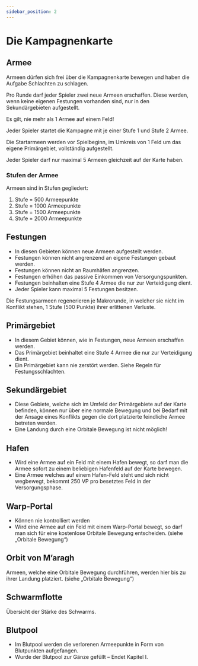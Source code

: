 ```yaml
---
sidebar_position: 2
---
```


# Die Kampagnenkarte

## Armee

Armeen dürfen sich frei über die Kampagnenkarte bewegen und haben die 	Aufgabe Schlachten zu schlagen.

Pro Runde darf jeder Spieler zwei neue Armeen erschaffen. Diese werden, wenn keine eigenen Festungen vorhanden sind, nur in den Sekundärgebieten aufgestellt.

Es gilt, nie mehr als 1 Armee auf einem Feld!

Jeder Spieler startet die Kampagne mit je einer Stufe 1 und Stufe 2 Armee.
		
Die Startarmeen werden vor Spielbeginn, im Umkreis von 1 Feld um das eigene Primärgebiet, vollständig aufgestellt.

Jeder Spieler darf nur maximal 5 Armeen gleichzeit auf der Karte haben.

### Stufen der Armee

Armeen sind in Stufen gegliedert:

1. Stufe = 500 Armeepunkte
2. Stufe = 1000 Armeepunkte
3. Stufe = 1500 Armeepunkte
4. Stufe = 2000 Armeepunkte

## Festungen

- In diesen Gebieten können neue Armeen aufgestellt werden.
- Festungen können nicht angrenzend an eigene Festungen gebaut werden.
- Festungen können nicht an Raumhäfen angrenzen.
- Festungen erhöhen das passive Einkommen von Versorgungspunkten.
- Festungen beinhalten eine Stufe 4 Armee die nur zur Verteidigung dient.
- Jeder Spieler kann maximal 5 Festungen besitzen.

Die Festungsarmeen regenerieren je Makrorunde, in welcher sie nicht im Konflikt	stehen, 1 Stufe (500 Punkte) ihrer erlittenen Verluste.

## Primärgebiet

- In diesem Gebiet können, wie in Festungen, neue Armeen erschaffen werden.
- Das Primärgebiet beinhaltet eine Stufe 4 Armee die nur zur Verteidigung dient. 
- Ein Primärgebiet kann nie zerstört werden. Siehe Regeln für Festungsschlachten.

## Sekundärgebiet

- Diese Gebiete, welche sich im Umfeld der Primärgebiete auf der Karte befinden, können nur über eine normale Bewegung und bei Bedarf mit der Ansage eines Konflikts gegen die dort platzierte feindliche Armee betreten werden.
- Eine Landung durch eine Orbitale Bewegung ist nicht möglich! 

## Hafen


- Wird eine Armee auf ein Feld mit einem Hafen bewegt, so darf man die Armee sofort zu einem beliebigen Hafenfeld auf der Karte bewegen.
- Eine Armee welches auf einem Hafen-Feld steht und sich nicht wegbewegt, bekommt 250 VP pro besetztes Feld in der Versorgungsphase. 

## Warp-Portal

- Können nie kontrolliert werden
- Wird eine Armee auf ein Feld mit einem Warp-Portal bewegt, so darf man sich für eine kostenlose Orbitale Bewegung entscheiden. (siehe „Orbitale Bewegung“)


## Orbit von M’aragh

Armeen, welche eine Orbitale Bewegung durchführen, werden hier bis zu ihrer Landung platziert. (siehe „Orbitale Bewegung“)

## Schwarmflotte

Übersicht der Stärke des Schwarms.

## Blutpool

- Im Blutpool werden die verlorenen Armeepunkte in Form von Blutpunkten aufgefangen. 
- Wurde der Blutpool zur Gänze gefüllt – Endet Kapitel I.
